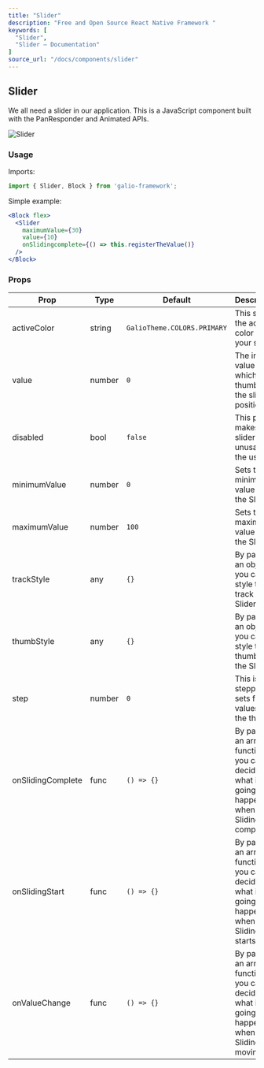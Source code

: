 ```yaml
---
title: "Slider"
description: "Free and Open Source React Native Framework "
keywords: [
  "Slider",
  "Slider – Documentation"
]
source_url: "/docs/components/slider"
---
```


## Slider

We all need a slider in our application. This is a JavaScript component built with the PanResponder and Animated APIs.

![Slider](/img/docs/slider/slider.png)

### Usage

Imports:

```jsx
import { Slider, Block } from 'galio-framework';
```

Simple example:

```jsx
<Block flex>
  <Slider
    maximumValue={30}
    value={10}
    onSlidingcomplete={() => this.registerTheValue()}
  />
</Block>
```

### Props


| Prop             | Type      | Default                        | Description                                                                                      |
| ---------------- | --------- | ------------------------------ | ------------------------------------------------------------------------------------------------ |
| activeColor      | string    | `GalioTheme.COLORS.PRIMARY`    | This sets the active color of your slider.                                                       |
| value            | number    | `0`                            | The initial value at which the thumb of the slider is positioned                                 |
| disabled         | bool      | `false`                        | This prop makes the slider unusable to the user.                                                 |
| minimumValue     | number    | `0`                            | Sets the minimum value for the Slider.                                                           |
| maximumValue     | number    | `100`                          | Sets the maximum value for the Slider.                                                           |
| trackStyle       | any       | `{}`                           | By passing an object you can style the track of the Slider.                                      |
| thumbStyle       | any       | `{}`                           | By passing an object you can style the thumb of the Slider.                                      |
| step             | number    | `0`                            | This is a stepper. It sets fixed values for the thumb.                                           |
| onSlidingComplete| func      | `() => {}`                     | By passing an arrow function you can decide what is going to happen when the Sliding is complete |
| onSlidingStart   | func      | `() => {}`                     | By passing an arrow function you can decide what is going to happen when the Sliding starts      |
| onValueChange    | func      | `() => {}`                     | By passing an arrow function you can decide what is going to happen when the Sliding is moving.  |
